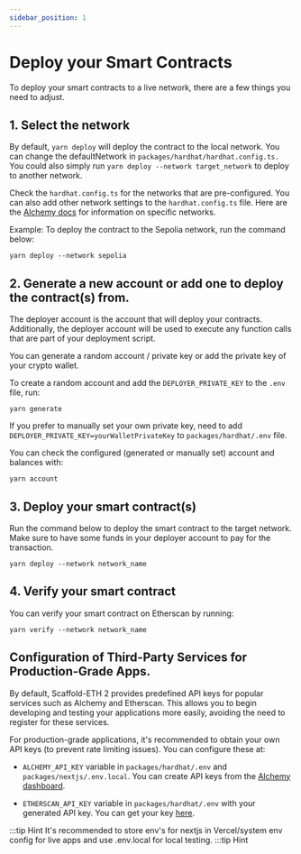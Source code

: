 ```yaml
---
sidebar_position: 1
---
```


# Deploy your Smart Contracts

To deploy your smart contracts to a live network, there are a few things you need to adjust.

## 1. Select the network

By default, `yarn deploy` will deploy the contract to the local network. You can change the defaultNetwork in `packages/hardhat/hardhat.config.ts.` You could also simply run `yarn deploy --network target_network` to deploy to another network.

Check the `hardhat.config.ts` for the networks that are pre-configured. You can also add other network settings to the `hardhat.config.ts` file. Here are the [Alchemy docs](https://docs.alchemy.com/docs/how-to-add-alchemy-rpc-endpoints-to-metamask) for information on specific networks.

Example: To deploy the contract to the Sepolia network, run the command below:

```
yarn deploy --network sepolia
```

## 2. Generate a new account or add one to deploy the contract(s) from.

The deployer account is the account that will deploy your contracts. Additionally, the deployer account will be used to execute any function calls that are part of your deployment script.

You can generate a random account / private key or add the private key of your crypto wallet.

To create a random account and add the `DEPLOYER_PRIVATE_KEY` to the `.env` file, run:

```
yarn generate
```

If you prefer to manually set your own private key, need to add `DEPLOYER_PRIVATE_KEY=yourWalletPrivateKey` to `packages/hardhat/.env` file.

You can check the configured (generated or manually set) account and balances with:

```
yarn account
```

## 3. Deploy your smart contract(s)

Run the command below to deploy the smart contract to the target network. Make sure to have some funds in your deployer account to pay for the transaction.

```
yarn deploy --network network_name
```

## 4. Verify your smart contract

You can verify your smart contract on Etherscan by running:

```
yarn verify --network network_name
```

## Configuration of Third-Party Services for Production-Grade Apps.

By default, Scaffold-ETH 2 provides predefined API keys for popular services such as Alchemy and Etherscan. This allows you to begin developing and testing your applications more easily, avoiding the need to register for these services.

For production-grade applications, it's recommended to obtain your own API keys (to prevent rate limiting issues). You can configure these at:

- `ALCHEMY_API_KEY` variable in `packages/hardhat/.env` and `packages/nextjs/.env.local`. You can create API keys from the [Alchemy dashboard](https://dashboard.alchemy.com/).

- `ETHERSCAN_API_KEY` variable in `packages/hardhat/.env` with your generated API key. You can get your key [here](https://etherscan.io/myapikey).

:::tip Hint
It's recommended to store env's for nextjs in Vercel/system env config for live apps and use .env.local for local testing.
:::tip Hint

